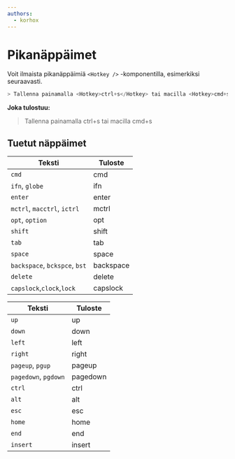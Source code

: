 ```yaml
---
authors:
  - korhox
---
```


# Pikanäppäimet

Voit ilmaista pikanäppäimiä `<Hotkey />` -komponentilla, esimerkiksi seuraavasti.

```jsx
> Tallenna painamalla <Hotkey>ctrl+s</Hotkey> tai macilla <Hotkey>cmd+s</Hotkey>
```
**Joka tulostuu:**
> Tallenna painamalla <Hotkey>ctrl+s</Hotkey> tai macilla <Hotkey>cmd+s</Hotkey>

## Tuetut näppäimet

<div className="grid md:grid-cols-2 gap-3">

| Teksti                        | Tuloste                    |
|-------------------------------|----------------------------|
| `cmd`                         | <Hotkey>cmd</Hotkey>       |
| `ifn`, `globe`                | <Hotkey>ifn</Hotkey>       |
| `enter`                       | <Hotkey>enter</Hotkey>     |
| `mctrl`, `macctrl`, `ictrl`   | <Hotkey>mctrl</Hotkey>     |
| `opt`, `option`               | <Hotkey>opt</Hotkey>       |
| `shift`                       | <Hotkey>shift</Hotkey>     |
| `tab`                         | <Hotkey>tab</Hotkey>       |
| `space`                       | <Hotkey>space</Hotkey>     |
| `backspace`, `bckspce`, `bst` | <Hotkey>backspace</Hotkey> |
| `delete`                      | <Hotkey>delete</Hotkey>    |
| `capslock`,`clock`,`lock`     | <Hotkey>capslock</Hotkey>  |

| Teksti               | Tuloste                   |
|----------------------|---------------------------|
| `up`                 | <Hotkey>up</Hotkey>       |
| `down`               | <Hotkey>down</Hotkey>     |
| `left`               | <Hotkey>left</Hotkey>     |
| `right`              | <Hotkey>right</Hotkey>    |
| `pageup`, `pgup`     | <Hotkey>pageup</Hotkey>   |
| `pagedown`, `pgdown` | <Hotkey>pagedown</Hotkey> |
| `ctrl`               | <Hotkey>ctrl</Hotkey>     |
| `alt`                | <Hotkey>alt</Hotkey>      |
| `esc`                | <Hotkey>esc</Hotkey>      |
| `home`               | <Hotkey>home</Hotkey>     |
| `end`                | <Hotkey>end</Hotkey>      |
| `insert`             | <Hotkey>insert</Hotkey>   |



</div>
